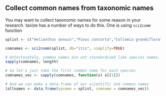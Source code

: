 ## Collect common names from taxonomic names

You may want to collect taxonomic names for some reason in your research. taxize has a number of ways to do this. One is using `sci2comm` function

```r
splist <- c("Helianthus annuus","Pinus contorta","Collomia grandiflora","Abies magnifica","Rosa californica","Datura wrightii","Mimulus bicolor","Nicotiana glauca","Madia sativa","Bartlettia scaposa")

comnames <- sci2comm(splist, db="itis", simplify=TRUE)

# Unfortunately, common names are not standardized like species names, so there are multiple common names for each taxon
sapply(comnames, length)

# So let's just take the first common name for each species
comnames_vec <- sapply(comnames, function(x) x[[1]])

# And we can make a data.frame of our scientific and common names
(allnames <- data.frame(spname = splist, comname = comnames_vec))
```